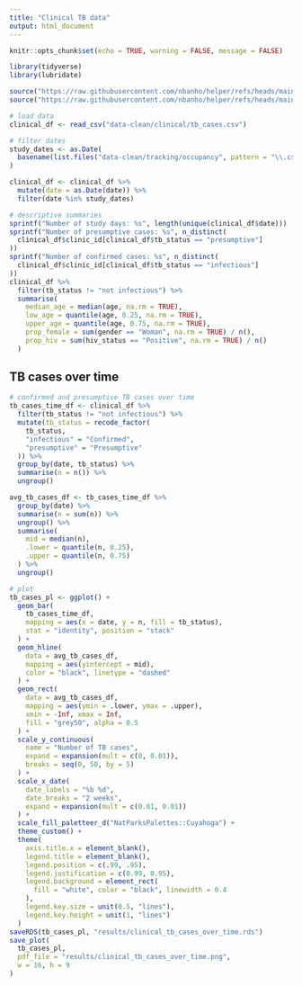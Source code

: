 ```yaml
---
title: "Clinical TB data"
output: html_document
---
```


```r
knitr::opts_chunk$set(echo = TRUE, warning = FALSE, message = FALSE)

library(tidyverse)
library(lubridate)

source("https://raw.githubusercontent.com/nbanho/helper/refs/heads/main/R/plotting.R")
source("https://raw.githubusercontent.com/nbanho/helper/refs/heads/main/R/formatting.R")
```

```r
# load data
clinical_df <- read_csv("data-clean/clinical/tb_cases.csv")

# filter dates
study_dates <- as.Date(
  basename(list.files("data-clean/tracking/occupancy", pattern = "\\.csv$"))
)

clinical_df <- clinical_df %>%
  mutate(date = as.Date(date)) %>%
  filter(date %in% study_dates)

# descriptive summaries
sprintf("Number of study days: %s", length(unique(clinical_df$date)))
sprintf("Number of presumptive cases: %s", n_distinct(
  clinical_df$clinic_id[clinical_df$tb_status == "presumptive"]
))
sprintf("Number of confirmed cases: %s", n_distinct(
  clinical_df$clinic_id[clinical_df$tb_status == "infectious"]
))
clinical_df %>%
  filter(tb_status != "not infectious") %>%
  summarise(
    median_age = median(age, na.rm = TRUE),
    low_age = quantile(age, 0.25, na.rm = TRUE),
    upper_age = quantile(age, 0.75, na.rm = TRUE),
    prop_female = sum(gender == "Woman", na.rm = TRUE) / n(),
    prop_hiv = sum(hiv_status == "Positive", na.rm = TRUE) / n()
  )
```

## TB cases over time

```r
# confirmed and presumptive TB cases over time
tb_cases_time_df <- clinical_df %>%
  filter(tb_status != "not infectious") %>%
  mutate(tb_status = recode_factor(
    tb_status,
    "infectious" = "Confirmed",
    "presumptive" = "Presumptive"
  )) %>%
  group_by(date, tb_status) %>%
  summarise(n = n()) %>%
  ungroup()

avg_tb_cases_df <- tb_cases_time_df %>%
  group_by(date) %>%
  summarise(n = sum(n)) %>%
  ungroup() %>%
  summarise(
    mid = median(n),
    .lower = quantile(n, 0.25),
    .upper = quantile(n, 0.75)
  ) %>%
  ungroup()

# plot
tb_cases_pl <- ggplot() +
  geom_bar(
    tb_cases_time_df,
    mapping = aes(x = date, y = n, fill = tb_status),
    stat = "identity", position = "stack"
  ) +
  geom_hline(
    data = avg_tb_cases_df,
    mapping = aes(yintercept = mid),
    color = "black", linetype = "dashed"
  ) +
  geom_rect(
    data = avg_tb_cases_df,
    mapping = aes(ymin = .lower, ymax = .upper),
    xmin = -Inf, xmax = Inf,
    fill = "grey50", alpha = 0.5
  ) +
  scale_y_continuous(
    name = "Number of TB cases",
    expand = expansion(mult = c(0, 0.01)),
    breaks = seq(0, 50, by = 5)
  ) +
  scale_x_date(
    date_labels = "%b %d",
    date_breaks = "2 weeks",
    expand = expansion(mult = c(0.01, 0.01))
  ) +
  scale_fill_paletteer_d("NatParksPalettes::Cuyahoga") +
  theme_custom() +
  theme(
    axis.title.x = element_blank(),
    legend.title = element_blank(),
    legend.position = c(.99, .95),
    legend.justification = c(0.99, 0.95),
    legend.background = element_rect(
      fill = "white", color = "black", linewidth = 0.4
    ),
    legend.key.size = unit(0.5, "lines"),
    legend.key.height = unit(1, "lines")
  )
saveRDS(tb_cases_pl, "results/clinical_tb_cases_over_time.rds")
save_plot(
  tb_cases_pl,
  pdf_file = "results/clinical_tb_cases_over_time.png",
  w = 16, h = 9
)
```